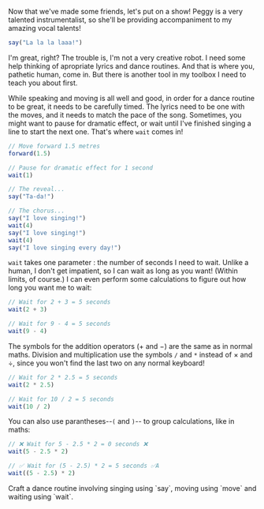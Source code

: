 
Now that we've made some friends, let's put on a show! Peggy is a very talented instrumentalist, so she'll be providing accompaniment to my amazing vocal talents!

```javascript
say("La la la laaa!")
```

I'm great, right? The trouble is, I'm not a very creative robot. I need some help thinking of apropriate lyrics and dance routines. And that is where you, pathetic human, come in. But there is another tool in my toolbox I need to teach you about first.

While speaking and moving is all well and good, in order for a dance routine to be great, it needs to be carefully timed. The lyrics need to be one with the moves, and it needs to match the pace of the song. Sometimes, you might want to pause for dramatic effect, or wait until I've finished singing a line to start the next one. That's where <DocLink symbol="wait">`wait`</DocLink> comes in!

```javascript
// Move forward 1.5 metres 
forward(1.5)

// Pause for dramatic effect for 1 second
wait(1)

// The reveal...
say("Ta-da!")

// The chorus...
say("I love singing!")
wait(4)
say("I love singing!")
wait(4)
say("I love singing every day!")
```

<DocLink symbol="wait">`wait`</DocLink> takes one <DocLink symbol="parameter">
    parameter
</DocLink>
: the number of seconds I need to wait. Unlike a human, I don't get impatient, so
I can wait as long as you want! (Within limits, of course.) I can even perform some
calculations to figure out how long you want me to wait:

```javascript
// Wait for 2 + 3 = 5 seconds
wait(2 + 3)

// Wait for 9 - 4 = 5 seconds
wait(9 - 4)
```

The symbols for the addition <DocLink symbol="operator">operators</DocLink> ($+$ and $-$) are the same as in normal maths. Division and multiplication use the symbols `/` and `*` instead of $\times$ and $\div$, since you won't find the last two on any normal keyboard!

```javascript
// Wait for 2 * 2.5 = 5 seconds
wait(2 * 2.5)

// Wait for 10 / 2 = 5 seconds
wait(10 / 2)
```

You can also use <DocLink symbol="paranthesis">parantheses</DocLink>--`(` and `)`-- to group calculations, like in maths:

```javascript
// ❌ Wait for 5 - 2.5 * 2 = 0 seconds ❌
wait(5 - 2.5 * 2)

// ✅ Wait for (5 - 2.5) * 2 = 5 seconds ✅A
wait((5 - 2.5) * 2)
```

<YourTurn>

<Goal>
    Craft a dance routine involving singing using `say`, moving using `move` and
    waiting using `wait`.
</Goal>

<Challenge difficulty="easy">

```javascript

```

</YourTurn>
